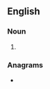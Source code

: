 ==English==

===Noun===
{{head|en|noun plural form}}

# {{plural of|diuretic|lang=en}}

===Anagrams===
* {{anagrams|en|crudities}}